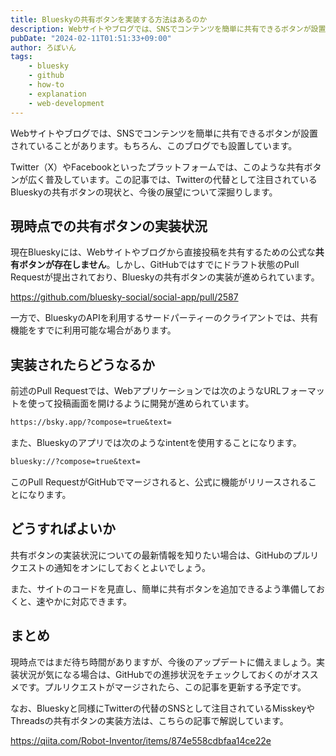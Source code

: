 ```yaml
---
title: Blueskyの共有ボタンを実装する方法はあるのか
description: Webサイトやブログでは、SNSでコンテンツを簡単に共有できるボタンが設置されていることがあります。もちろん、このブログでも設置しています。Twitter（X）やFacebookといったプラットフォームでは、このような共有ボタンが広く普及しています。この記事では、Twitterの代替として注目されているBlueskyの共有ボタンの現状と、今後の展望について深掘りします。
pubDate: "2024-02-11T01:51:33+09:00"
author: ろぼいん
tags:
    - bluesky
    - github
    - how-to
    - explanation
    - web-development
---
```



Webサイトやブログでは、SNSでコンテンツを簡単に共有できるボタンが設置されていることがあります。もちろん、このブログでも設置しています。

Twitter（X）やFacebookといったプラットフォームでは、このような共有ボタンが広く普及しています。この記事では、Twitterの代替として注目されているBlueskyの共有ボタンの現状と、今後の展望について深掘りします。

## 現時点での共有ボタンの実装状況

現在Blueskyには、Webサイトやブログから直接投稿を共有するための公式な**共有ボタンが存在しません**。しかし、GitHubではすでにドラフト状態のPull Requestが提出されており、Blueskyの共有ボタンの実装が進められています。

https://github.com/bluesky-social/social-app/pull/2587

一方で、BlueskyのAPIを利用するサードパーティーのクライアントでは、共有機能をすでに利用可能な場合があります。

## 実装されたらどうなるか

前述のPull Requestでは、Webアプリケーションでは次のようなURLフォーマットを使って投稿画面を開けるように開発が進められています。

```markdown frame="terminal"
https://bsky.app/?compose=true&text=
```

また、Blueskyのアプリでは次のようなintentを使用することになります。

```markdown frame="terminal"
bluesky://?compose=true&text=
```

このPull RequestがGitHubでマージされると、公式に機能がリリースされることになります。

## どうすればよいか

共有ボタンの実装状況についての最新情報を知りたい場合は、GitHubのプルリクエストの通知をオンにしておくとよいでしょう。

また、サイトのコードを見直し、簡単に共有ボタンを追加できるよう準備しておくと、速やかに対応できます。

## まとめ

現時点ではまだ待ち時間がありますが、今後のアップデートに備えましょう。実装状況が気になる場合は、GitHubでの進捗状況をチェックしておくのがオススメです。プルリクエストがマージされたら、この記事を更新する予定です。

なお、Blueskyと同様にTwitterの代替のSNSとして注目されているMisskeyやThreadsの共有ボタンの実装方法は、こちらの記事で解説しています。

<ArticleCard link="/article/2024/01/06/how-to-add-misskey-share-button/" />

https://qiita.com/Robot-Inventor/items/874e558cdbfaa14ce22e
